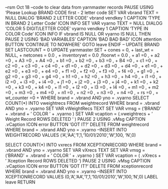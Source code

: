 --rsm Oct 18
--code to clear data from yarnmaster records
PAUSE USING 'Please Lookup BRAND CODE first - 2 letter code
SET VAR vbrand TEXT = NULL
DIALOG 'BRAND 2 LETTER CODE' vbrand vendkey  1  CAPTION 'TYPE IN BRAND 2 Letter Code' ICON INFO
SET VAR vyarno TEXT = NULL
DIALOG 'COLOR 5 DIGIT/LETTER CODE' vyarno vendkey  1  CAPTION 'TYPE IN COLOR Code' ICON INFO
IF vbrand IS NULL OR vyarno IS NULL THEN
  PAUSE 2 USING 'BAD VARIABLES' CAPTION 'BAD BAD BAD' ICON attention BUTTON 'CONTINUE TO NOWHERE'
  GOTO leave
ENDIF
-- UPDATE BRAND SET LASTCOUNT = 0
UPDATE yarnmaster SET  +
cones = 0, +
last_wt = NULL, +
netcones = 0.0 , +
inventorywt = 0.0 ,floorwt = 0.0 ,  +
a1   =0 ,  +
a2   =0 ,  +
A3   =0 ,  +
A4   =0 ,  +
b1   =0 ,  +
b2   =0 ,  +
b3   =0 ,  +
B4   =0 ,  +
c1   =0 ,  +
c2   =0 ,  +
c3   =0 ,  +
c4   =0 ,  +
d1   =0 ,  +
d2   =0 ,  +
d3   =0 ,  +
d4   =0 ,  +
e1   =0 ,  +
e2   =0 ,  +
e3   =0 ,  +
e4   =0 ,  +
f1   =0 ,  +
f2   =0 ,  +
f3   =0 ,  +
f4   =0 ,  +
g1   =0 ,  +
g2   =0 ,  +
g3   =0 ,  +
g4   =0 ,  +
h1   =0 ,  +
h2   =0 ,  +
h3   =0 ,  +
h4   =0 ,  +
i1   =0 ,  +
i2   =0 ,  +
i3   =0 ,  +
i4   =0 ,  +
j1   =0 ,  +
j2   =0 ,  +
j3   =0 ,  +
j4   =0 ,  +
k1   =0 ,  +
k2   =0 ,  +
k3   =0 ,  +
k4   =0 ,  +
l1   =0 ,  +
l2   =0 ,  +
l3   =0 ,  +
l4   =0 ,  +
m1   =0 ,  +
m2   =0 ,  +
m3   =0 ,  +
m4   =0 ,  +
n1   =0 ,  +
n2   =0 ,  +
n3   =0 ,  +
n4   =0 ,  +
rs   =0 ,  +
wt_counter   =0  +
WHERE brand = .vbrand AND yno = .vyarno
SELECT COUNT(*) INTO vweightrecs FROM weightrecord WHERE brand = .vbrand AND yno = .vyarno
SET VAR vWeightRecs TEXT
SET VAR vmsg = ('BRAND           ' + .vbrand +  '  COLOR          ' + .vyarno  )
SET VAR vcaption = (.vweightrecs +      '        Weight Record ROWS DELETED                          '  )
PAUSE 2 USING .vMsg CAPTION .vCaption ICON error BUTTON 'GOT IT?                   '
DELETE FROM weightrecord WHERE brand = .vbrand AND yno = .vyarno
--INSERT INTO WEIGHTRECORD VALUES ('A','AA','1',1,'10/01/2010','W',100, 'N',0)

SELECT COUNT(*) INTO vxrecs FROM XCEPTIONRECORD  WHERE brand = .vbrand AND yno = .vyarno
SET VAR vXrecs TEXT
  SET VAR vmsg = ('BRAND        ' + .vbrand +  '  COLOR             ' + .vyarno  )
SET VAR vcaption = ( .vXrecs +  '    Xception Record ROWS DELETED                        ')
    PAUSE 2 USING .vMsg CAPTION .vCaption ICON error BUTTON 'GOT IT?                      '
DELETE FROM xceptionrecord WHERE brand = .vbrand AND yno = .vyarno
--INSERT INTO XCEPTIONRECORD VALUES (0,'A','AA','1',1,'10/01/2010','W',100,'N',0)
LABEL leave
RETURN